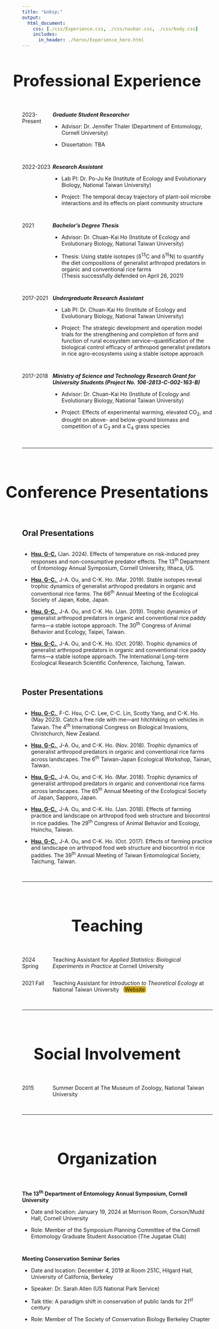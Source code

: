 ```yaml
---
title: "&nbsp;"
output:
  html_document:
    css: [./css/Experience.css, ./css/navbar.css, ./css/body.css]
    includes:
      in_header: ./heros/Experience_hero.html
---
```


<style>
h1 {text-align: center !important; 
    font-weight: bold !important; 
    font-size: 42px !important}
    
.External_link{
  border-radius: 5px;
  border: none;
  text-align: center;
  text-decoration: none;
  display: inline-block;
  width: 60px;
  background-color: #D4AC0D;
  margin-top: -1px;
}

#professional-experience {
 width: 115%; margin-left: -65px;
}

#conference-presentations {
 width: 115%; margin-left: -65px;
}

#teaching {
 width: 115%; margin-left: -65px;
}

#social-involvement {
 width: 115%; margin-left: -65px;
}

#organization {
 width: 115%; margin-left: -65px;
}

</style>

# Professional Experience
<div style="height: 1em;"></div>

<div style="display: flex; ">
<div style="width: 16%;">
2023-Present
</div>
<div style="width: 84%;">
<b>_Graduate Student Researcher_</b><br>

* Advisor: Dr. Jennifer Thaler (Department of Entomology, Cornell University)<br>

* Dissertation: TBA<br>
</div>
</div>

<div style="height: 1em;"></div>

<div style="display: flex;">
<div style="width: 16%;">
2022-2023
</div>
<div style="width: 84%;">
<b>_Research Assistant_</b><br>

* Lab PI: Dr. Po-Ju Ke (Institute of Ecology and Evolutionary Biology,
National Taiwan University) <br>

* Project: The temporal decay trajectory of plant-soil microbe interactions
and its effects on plant community structure <br>
</div>
</div>

<div style="height: 1em;"></div>

<div style="display: flex;">
<div style="width: 16%;">
2021
</div>
<div style="width: 84%;">
<b>_Bachelor's Degree Thesis_</b><br>

* Advisor: Dr. Chuan-Kai Ho (Institute of Ecology and Evolutionary Biology,
National Taiwan University)<br>

* Thesis: Using stable isotopes (δ^13^C and δ^15^N) to quantify the diet compositions of generalist arthropod predators in organic and conventional rice farms <br>
(Thesis successfully defended on April 26, 2021)
</div>
</div>

<div style="height: 1em;"></div>

<div style="display: flex;">
<div style="width: 16%;">
2017-2021
</div>
<div style="width: 84%;">
<b>_Undergraduate Research Assistant_</b><br>

* Lab PI: Dr. Chuan-Kai Ho (Institute of Ecology and Evolutionary Biology,
National Taiwan University)<br>

* Project: The strategic development and operation model trials for the   strengthening and completion of form and function of rural ecosystem service─quantification of the biological control efficacy of arthropod generalist predators in rice agro-ecosystems using a stable isotope approach<br>
</div>
</div>

<div style="height: 1em;"></div>

<div style="display: flex;">
<div style="width: 16%;">
2017-2018
</div>
<div style="width: 84%;">
<b>_Ministry of Science and Technology Research Grant for University Students (Project No. 106-2813-C-002-163-B)_</b><br>

* Advisor: Dr. Chuan-Kai Ho (Institute of Ecology and Evolutionary Biology,
National Taiwan University)<br>

* Project: Effects of experimental warming, elevated CO~2~, and drought on above- and below-ground biomass and competition of a C~3~ and a C~4~ grass species<br>
</div>
</div>

<br>
<hr>
<br>

# Conference Presentations
<div style="height: 1em;"></div>

## Oral Presentations
<div style="height: 0.15em;"></div>

*	<b><u>Hsu, G-C.</u></b> (Jan. 2024). Effects of temperature on risk-induced prey responses and non-consumptive predator effects. The 13^th^ Department of Entomology Annual Symposium, Cornell University, Ithaca, US.

*	<b><u>Hsu, G-C.</u></b>, J-A. Ou, and C-K. Ho. (Mar. 2019). Stable isotopes reveal trophic dynamics of generalist arthropod predators in organic and conventional rice farms. The 66^th^ Annual Meeting of the Ecological Society of Japan, Kobe, Japan.

*	<b><u>Hsu, G-C.</u></b>, J-A. Ou, and C-K. Ho. (Jan. 2019). Trophic dynamics of generalist arthropod predators in organic and conventional rice paddy farms—a stable isotope approach. The 30^th^ Congress of Animal Behavior and Ecology, Taipei, Taiwan.

*	<b><u>Hsu, G-C.</u></b>, J-A. Ou, and C-K. Ho. (Oct. 2018). Trophic dynamics of generalist arthropod predators in organic and conventional rice paddy farms—a stable isotope approach. The International Long-term Ecological Research Scientific Conference, Taichung, Taiwan.

<div style="height: 1em;"></div>

## Poster Presentations
<div style="height: 0.15em;"></div>

*	<b><u>Hsu, G-C.</u></b>, F-C. Hsu, C-C. Lee, C-C. Lin, Scotty Yang, and C-K. Ho. (May 2023). Catch a free ride with me—ant hitchhiking on vehicles in Taiwan. The 4^th^ International Congress on Biological Invasions, Christchurch, New Zealand.

*	<b><u>Hsu, G-C.</u></b>, J-A. Ou, and C-K. Ho. (Nov. 2018). Trophic dynamics of generalist arthropod predators in organic and conventional rice farms across landscapes. The 6^th^ Taiwan-Japan Ecological Workshop, Tainan, Taiwan.

*	<b><u>Hsu, G-C.</u></b>, J-A. Ou, and C-K. Ho. (Mar. 2018). Trophic dynamics of generalist arthropod predators in organic and conventional rice farms across landscapes. The 65^th^ Annual Meeting of the Ecological Society of Japan, Sapporo, Japan.

*	<b><u>Hsu, G-C.</u></b>, J-A. Ou, and C-K. Ho. (Jan. 2018). Effects of farming practice and landscape on arthropod food web structure and biocontrol in rice paddies. The 29^th^ Congress of Animal Behavior and Ecology, Hsinchu, Taiwan.

*	<b><u>Hsu, G-C.</u></b>, J-A. Ou, and C-K. Ho. (Oct. 2017). Effects of farming practice and landscape on arthropod food web structure and biocontrol in rice paddies. The 39^th^ Annual Meeting of Taiwan Entomological Society, Taichung, Taiwan.

<br>
<hr>
<br>

# Teaching
<div style="height: 1em;"></div>

<div style="display: flex;">
<div style="width: 16%;">
2024 Spring
</div>
<div style="width: 84%;">
Teaching Assistant for *Applied Statistics: Biological Experiments in Practice* at Cornell University <br>
</div>
</div>

<div style="display: flex;">
<div style="width: 16%;">
2021 Fall
</div>
<div style="width: 84%;">
Teaching Assistant for *Introduction to Theoretical Ecology* at National Taiwan University $~$ <a class="External_link btn btn-primary btn-outline btn-xs" href="https://genchanghsu.github.io/2021_Fall_Introduction_to_Theoretical_Ecology/" target="_blank">Website</a> <br>
</div>
</div>
<br>
<hr>
<br>

# Social Involvement
<div style="height: 1em;"></div>

<div style="display: flex;">
<div style="width: 16%;">
2015
</div>
<div style="width: 84%;">
Summer Docent at The Museum of Zoology, National Taiwan University<br>
</div>
</div>

<br>
<hr>
<br>

# Organization
<div style="height: 1em;"></div>

__The 13^th^ Department of Entomology Annual Symposium, Cornell University__

* Date and location: January 19, 2024 at Morrison Room, Corson/Mudd Hall, Cornell University <br>

* Role: Member of the Symposium Planning Committee of the Cornell Entomology Graduate Student Association (The Jugatae Club)<br>

<div style="height: 1em;"></div>

__Meeting Conservation Seminar Series__

* Date and location: December 4, 2019 at Room 251C, Hilgard Hall, University of California, Berkeley <br>

* Speaker: Dr. Sarah Allen (US National Park Service) <br>

* Talk title: A paradigm shift in conservation of public lands for 21^st^ century <br>

* Role: Member of The Society of Conservation Biology Berkeley Chapter <br>





